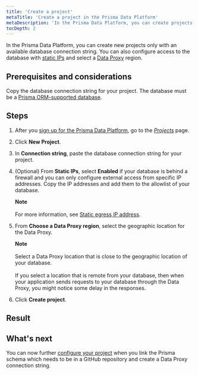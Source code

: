 ```yaml
---
title: 'Create a project'
metaTitle: 'Create a project in the Prisma Data Platform'
metaDescription: 'In the Prisma Data Platform, you can create projects from your JavaScript/TypeScript database applications that use Prisma. To do so, you need to have your database connection string at hand and configure access to the database from the Prisma Data Platform static IPs as well as select a Data Proxy region.'
tocDepth: 2
---
```


<TopBlock>

In the Prisma Data Platform, you can create new projects only with an available database connection string. You can also configure access to the database with [static IPs](/data-platform/static-ips) and select a [Data Proxy](/data-platform/data-proxy) region.

</TopBlock>

## Prerequisites and considerations

Copy the database connection string for your project. The database must be a [Prisma ORM-supported database](/reference/database-reference/supported-databases).

## Steps

1. After you [sign up for the Prisma Data Platform](/data-platform/account#sign-up-for-the-prisma-data-platform), go to the [_Projects_](https://cloud.prisma.io/projects) page.
2. Click **New Project**.
3. In **Connection string**, paste the database connection string for your project.
4. (Optional) From **Static IPs**, select **Enabled** if your database is behind a firewall and you can only configure external access from specific IP addresses. Copy the IP addresses and add them to the allowlist of your database.
    <Admonition>

    **Note**<br /><br />
    For more information, see [Static egress IP address](/data-platform/static-ips). 
    
    </Admonition>
5. From **Choose a Data Proxy region**, select the geographic location for the Data Proxy.
    <Admonition>
    
    **Note**<br /><br />
    Select a Data Proxy location that is close to the geographic location of your database.<br /><br />
    If you select a location that is remote from your database, then when your application sends requests to your database through the Data Proxy, you might notice some delay in the responses.
    </Admonition>
6. Click **Create project**.

## Result

## What's next

You can now further [configure your project](/data-platform/projects/configure) when you link the Prisma schema which needs to be in a GitHub repository and create a Data Proxy connection string.
